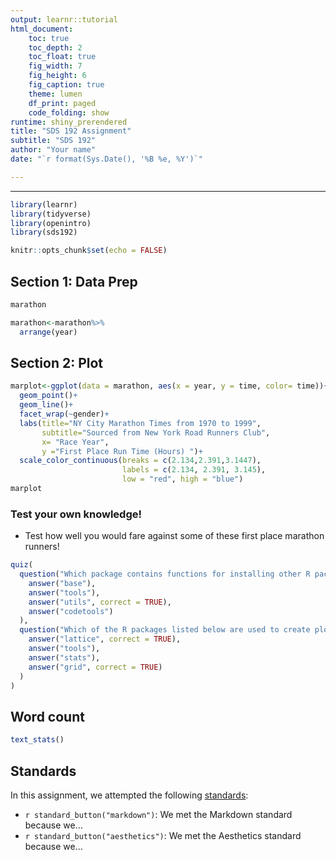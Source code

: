 ```yaml
---
output: learnr::tutorial
html_document:
    toc: true
    toc_depth: 2
    toc_float: true
    fig_width: 7
    fig_height: 6
    fig_caption: true
    theme: lumen
    df_print: paged
    code_folding: show
runtime: shiny_prerendered
title: "SDS 192 Assignment"
subtitle: "SDS 192"
author: "Your name"
date: "`r format(Sys.Date(), '%B %e, %Y')`"

---
```

---

```r
library(learnr)
library(tidyverse)
library(openintro)
library(sds192)

knitr::opts_chunk$set(echo = FALSE)
```

## Section 1: Data Prep

```r
marathon
```

```r
marathon<-marathon%>%
  arrange(year)
```

## Section 2: Plot
```r
marplot<-ggplot(data = marathon, aes(x = year, y = time, color= time))+
  geom_point()+
  geom_line()+
  facet_wrap(~gender)+
  labs(title="NY City Marathon Times from 1970 to 1999",
       subtitle="Sourced from New York Road Runners Club",
       x= "Race Year",
       y ="First Place Run Time (Hours) ")+
  scale_color_continuous(breaks = c(2.134,2.391,3.1447),
                         labels = c(2.134, 2.391, 3.145),
                         low = "red", high = "blue")
marplot
```


### Test your own knowledge!

* Test how well you would fare against some of these first place marathon runners! 


```r
quiz(
  question("Which package contains functions for installing other R packages?",
    answer("base"),
    answer("tools"),
    answer("utils", correct = TRUE),
    answer("codetools")
  ),
  question("Which of the R packages listed below are used to create plots?",
    answer("lattice", correct = TRUE),
    answer("tools"),
    answer("stats"),
    answer("grid", correct = TRUE)
  )
)
```

## Word count

```r
text_stats()
```

## Standards

In this assignment, we attempted the following [standards](https://beanumber.github.io/sds192/standards.html):

- `r standard_button("markdown")`: We met the Markdown standard because we...
- `r standard_button("aesthetics")`: We met the Aesthetics standard because we...

